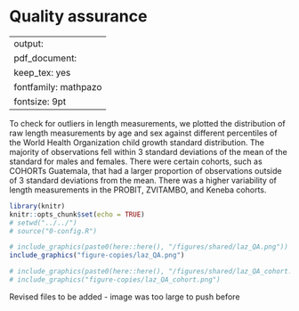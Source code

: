 # Quality assurance {#QA}

---
output:
  pdf_document:
    keep_tex: yes
fontfamily: mathpazo
fontsize: 9pt
---

\raggedright

To check for outliers in length measurements, we plotted the distribution of raw length measurements by age and sex against different percentiles of the World Health Organization child growth standard distribution. The majority of observations fell within 3 standard deviations of the mean of the standard for males and females. There were certain cohorts, such as COHORTs Guatemala, that had a larger proportion of observations outside of 3 standard deviations from the mean. There was a higher variability of length measurements in the PROBIT, ZVITAMBO, and Keneba cohorts.  

```r
library(knitr)
knitr::opts_chunk$set(echo = TRUE)
# setwd("../../")
# source("0-config.R")
```

```r
# include_graphics(paste0(here::here(), "/figures/shared/laz_QA.png"))
include_graphics("figure-copies/laz_QA.png")
```


```r
# include_graphics(paste0(here::here(), "/figures/shared/laz_QA_cohort.png"))
# include_graphics("figure-copies/laz_QA_cohort.png")
```

Revised files to be added - image was too large to push before 
